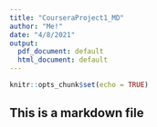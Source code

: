 ```yaml
---
title: "CourseraProject1_MD"
author: "Me!"
date: "4/8/2021"
output:
  pdf_document: default
  html_document: default
---
```


```r
knitr::opts_chunk$set(echo = TRUE)
```


## This is a markdown file
